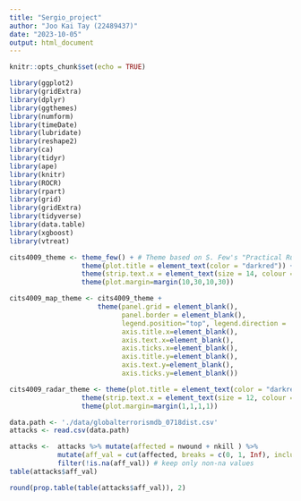 ```yaml
---
title: "Sergio_project"
author: "Joo Kai Tay (22489437)"
date: "2023-10-05"
output: html_document
---
```


```r
knitr::opts_chunk$set(echo = TRUE)
```

```r
library(ggplot2)
library(gridExtra)
library(dplyr)
library(ggthemes)
library(numform)
library(timeDate)
library(lubridate)
library(reshape2)
library(ca)
library(tidyr)
library(ape)
library(knitr)
library(ROCR)
library(rpart)
library(grid)
library(gridExtra)
library(tidyverse)
library(data.table)
library(xgboost)
library(vtreat)
```

```r
cits4009_theme <- theme_few() + # Theme based on S. Few's "Practical Rules for Using Color in Charts"
                  theme(plot.title = element_text(color = "darkred")) +
                  theme(strip.text.x = element_text(size = 14, colour = "#202020")) +
                  theme(plot.margin=margin(10,30,10,30))

cits4009_map_theme <- cits4009_theme + 
                      theme(panel.grid = element_blank(),
                            panel.border = element_blank(),
                            legend.position="top", legend.direction = 'horizontal',
                            axis.title.x=element_blank(),
                            axis.text.x=element_blank(),
                            axis.ticks.x=element_blank(),
                            axis.title.y=element_blank(),
                            axis.text.y=element_blank(),
                            axis.ticks.y=element_blank())

cits4009_radar_theme <- theme(plot.title = element_text(color = "darkred", size = 14, hjust = 0.5)) +
                  theme(strip.text.x = element_text(size = 12, colour = "#202020")) +
                  theme(plot.margin=margin(1,1,1,1))
```

```r
data.path <- './data/globalterrorismdb_0718dist.csv'
attacks <- read.csv(data.path)
```


```r
attacks <-  attacks %>% mutate(affected = nwound + nkill ) %>%
            mutate(aff_val = cut(affected, breaks = c(0, 1, Inf), include.lowest=T, right=F)) %>% # this is for "binary" classification
            filter(!is.na(aff_val)) # keep only non-na values
table(attacks$aff_val)
```

```r
round(prop.table(table(attacks$aff_val)), 2)
```

